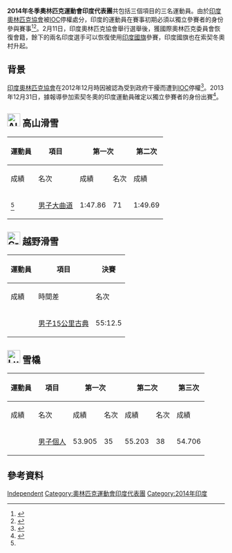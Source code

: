 {{Infobox Country Olympics
|NOC=IND
|games=2014年冬季
|competitors='''3'''
|sports=3
|flagbearer=
|gold=
|silver=
|bronze=
|rank=
}}
'''2014年冬季奧林匹克運動會印度代表團'''共包括三個項目的三名運動員。由於[[印度奧林匹克協會|印度奧林匹克協會]]被[[IOC|IOC]]停權處分，印度的運動員在賽事初期必須以獨立參賽者的身份參與賽事<ref>{{cite news |author= |title=Shiva Kesavan hopes India's suspension lifted before Sochi Olympics |url=http://olympics.cbc.ca/news/article/shiva-kesavan-hopes-india-suspension-lifted-before-sochi-olympics-30984.html |newspaper=[[加拿大廣播公司|加拿大廣播公司]] |location= |publisher=[[美聯社|美聯社]] |date=2013-12-18 |accessdate=2014-01-31 |deadurl=yes |archiveurl=https://web.archive.org/web/20140129111156/http://olympics.cbc.ca/news/article/shiva-kesavan-hopes-india-suspension-lifted-before-sochi-olympics-30984.html |archivedate=2014-01-29 }}</ref><ref name="d">{{cite news |last= |first= |date=2014-01-10 |title=Three Indians to take part in Sochi Winter Games |url=http://timesofindia.indiatimes.com/sports/tournaments/2014-sochi-winter-olympics/Three-Indians-to-take-part-in-Sochi-Winter-Games/articleshow/28596848.cms |newspaper=[[印度時報|印度時報]] |location= |publisher= |accessdate=2014-01-10 |archive-date=2015-11-29 |archive-url=https://web.archive.org/web/20151129170218/http://timesofindia.indiatimes.com/sports/tournaments/2014-sochi-winter-olympics/Three-Indians-to-take-part-in-Sochi-Winter-Games/articleshow/28596848.cms |dead-url=no }}</ref>。2月11日，印度奧林匹克協會舉行選舉後，獲國際奧林匹克委員會恢復會籍，餘下的兩名印度選手可以恢復使用[[印度國旗|印度國旗]]參賽，印度國旗也在索契冬奧村升起。

== 背景 ==
[[印度奧林匹克協會|印度奧林匹克協會]]在2012年12月時因被認為受到政府干擾而遭到[[IOC|IOC]]停權<ref>{{cite news |last= |first= |date=2012-12-04 |title=IOC bans India from Olympics |url=http://www.cbc.ca/sports/ioc-bans-india-from-olympics-1.1272480 |newspaper= |location= |publisher=CBC Sports |accessdate=2013-12-31 |archive-date=2014-01-01 |archive-url=https://web.archive.org/web/20140101104608/http://www.cbc.ca/sports/ioc-bans-india-from-olympics-1.1272480 |dead-url=no }}</ref>。2013年12月31日，據報導參加索契冬奧的印度運動員確定以獨立參賽者的身份出賽<ref>{{cite news |last= |first= |date=2013-12-31 |title=Sochi Games: Four Indian skiers to go as independent athletes |url=http://zeenews.india.com/sports/others/sochi-games-four-indian-skiers-to-go-as-independent-athletes_777046.html |newspaper= |location= |publisher=Zee news |accessdate=2013-12-31 |archive-date=2014-01-02 |archive-url=https://web.archive.org/web/20140102160545/http://zeenews.india.com/sports/others/sochi-games-four-indian-skiers-to-go-as-independent-athletes_777046.html |dead-url=no }}</ref>。

== [[Image:Alpine_skiing_pictogram.svg|30px]] 高山滑雪 ==
{{main|2014年冬季奧林匹克運動會高山滑雪比賽}}

{| class="wikitable" style="font-size:90%"
|-
!rowspan=2|運動員
!rowspan=2|項目
!colspan=2|第一次
!colspan=2|第二次
!colspan=2|總計
|-style="font-size:95%"
!成績
!名次
!成績
!名次
!成績
!名次
|-align=center
|align=left|{{link-en|Himanshu Thakur|Himanshu Thakur}}<ref name="d"/>
|align=left|[[2014年冬季奧林匹克運動會高山滑雪比賽－男子大曲道|男子大曲道]] 
|1:47.86
|71
|1:49.69
|72
|3:37.55
|72
|}

== [[Image:Cross_country_skiing_pictogram.svg|30px]] 越野滑雪 ==
{{main|2014年冬季奧林匹克運動會越野滑雪比賽}}

{|class="wikitable" style="font-size:90%" 
|-
!rowspan="2"|運動員
!rowspan="2"|項目
!colspan="3"|決賽
|-style="font-size:95%" 
!成績
!時間差
!名次
|-align=center
|align=left|{{link-en|Nadeem Iqbal|Nadeem Iqbal}}
|align=left|[[2014年冬季奧林匹克運動會越野滑雪比賽－男子15公里古典|男子15公里古典]]
|55:12.5
| +16:42.8
|85
|}

== [[Image:Luge_pictogram.svg|30px]] 雪橇 ==
{{main|2014年冬季奧林匹克運動會雪橇比賽}}

{|class="wikitable" style="font-size:90%" 
|-
! rowspan="2"|運動員
! rowspan="2"|項目
!colspan=2|第一次
!colspan=2|第二次
!colspan=2|第三次
!colspan=2|第四次
!colspan=2|總計
|-style="font-size:95%" 
!成績
!名次
!成績
!名次
!成績
!名次
!成績
!名次
!成績
!名次
|-align=center
|align=left|{{link-en|Shiva Keshavan|Shiva Keshavan}}
|align=left|[[2014年冬季奧林匹克運動會雪橇比賽－男子個人|男子個人]]
|53.905
|35
|55.203
|38
|54.706
|37
|53.335
|34
|3:37.149
|37
|}

== 參考資料 ==
{{Reflist}}

{{NOCin2014WinterOlympics}}

[[Category:2014年冬季奧林匹克運動會代表團|Independent]]
[[Category:奧林匹克運動會印度代表團|Category:奧林匹克運動會印度代表團]]
[[Category:2014年印度|Category:2014年印度]]